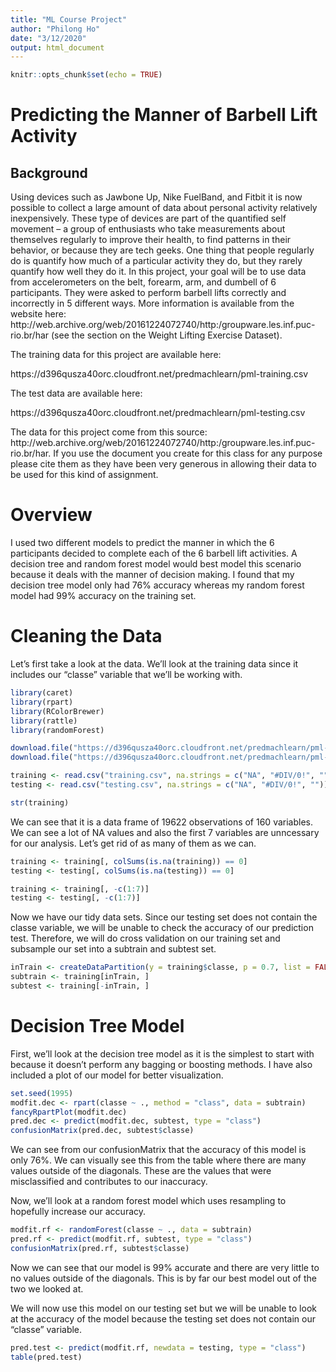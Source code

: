 ```yaml
---
title: "ML Course Project"
author: "Philong Ho"
date: "3/12/2020"
output: html_document
---
```


```r
knitr::opts_chunk$set(echo = TRUE)
```
# Predicting the Manner of Barbell Lift Activity

## Background
Using devices such as Jawbone Up, Nike FuelBand, and Fitbit it is now possible to collect a large amount of data about personal activity relatively inexpensively. These type of devices are part of the quantified self movement – a group of enthusiasts who take measurements about themselves regularly to improve their health, to find patterns in their behavior, or because they are tech geeks. One thing that people regularly do is quantify how much of a particular activity they do, but they rarely quantify how well they do it. In this project, your goal will be to use data from accelerometers on the belt, forearm, arm, and dumbell of 6 participants. They were asked to perform barbell lifts correctly and incorrectly in 5 different ways. More information is available from the website here: http://web.archive.org/web/20161224072740/http:/groupware.les.inf.puc-rio.br/har (see the section on the Weight Lifting Exercise Dataset).

The training data for this project are available here:

https://d396qusza40orc.cloudfront.net/predmachlearn/pml-training.csv

The test data are available here:

https://d396qusza40orc.cloudfront.net/predmachlearn/pml-testing.csv

The data for this project come from this source: http://web.archive.org/web/20161224072740/http:/groupware.les.inf.puc-rio.br/har. If you use the document you create for this class for any purpose please cite them as they have been very generous in allowing their data to be used for this kind of assignment.

# Overview
I used two different models to predict the manner in which the 6 participants decided to complete each of the 6 barbell lift activities. A decision tree and random forest model would best model this scenario because it deals with the manner of decision making. I found that my decision tree model only had 76% accuracy whereas my random forest model had 99% accuracy on the training set. 

# Cleaning the Data
Let's first take a look at the data. We'll look at the training data since it includes our "classe" variable that we'll be working with.

```r
library(caret)
library(rpart)
library(RColorBrewer)
library(rattle)
library(randomForest)

download.file("https://d396qusza40orc.cloudfront.net/predmachlearn/pml-training.csv", destfile = "./training.csv")
download.file("https://d396qusza40orc.cloudfront.net/predmachlearn/pml-testing.csv", destfile = "./testing.csv")

training <- read.csv("training.csv", na.strings = c("NA", "#DIV/0!", ""))
testing <- read.csv("testing.csv", na.strings = c("NA", "#DIV/0!", ""))

str(training)
```

We can see that it is a data frame of 19622 observations of 160 variables. We can see a lot of NA values and also the first 7 variables are unncessary for our analysis. Let's get rid of as many of them as we can. 

```r
training <- training[, colSums(is.na(training)) == 0]
testing <- testing[, colSums(is.na(testing)) == 0]

training <- training[, -c(1:7)]
testing <- testing[, -c(1:7)]
```

Now we have our tidy data sets. Since our testing set does not contain the classe variable, we will be unable to check the accuracy of our prediction test. Therefore, we will do cross validation on our training set and subsample our set into a subtrain and subtest set. 

```r
inTrain <- createDataPartition(y = training$classe, p = 0.7, list = FALSE)
subtrain <- training[inTrain, ]
subtest <- training[-inTrain, ]
```

# Decision Tree Model
First, we'll look at the decision tree model as it is the simplest to start with because it doesn't perform any bagging or boosting methods. I have also included a plot of our model for better visualization.

```r
set.seed(1995)
modfit.dec <- rpart(classe ~ ., method = "class", data = subtrain)
fancyRpartPlot(modfit.dec)
pred.dec <- predict(modfit.dec, subtest, type = "class")
confusionMatrix(pred.dec, subtest$classe)
```

We can see from our confusionMatrix that the accuracy of this model is only 76%. We can visually see this from the table where there are many values outside of the diagonals. These are the values that were misclassified and contributes to our inaccuracy. 

Now, we'll look at a random forest model which uses resampling to hopefully increase our accuracy. 

```r
modfit.rf <- randomForest(classe ~ ., data = subtrain)
pred.rf <- predict(modfit.rf, subtest, type = "class")
confusionMatrix(pred.rf, subtest$classe)
```

Now we can see that our model is 99% accurate and there are very little to no values outside of the diagonals. This is by far our best model out of the two we looked at. 

We will now use this model on our testing set but we will be unable to look at the accuracy of the model because the testing set does not contain our "classe" variable. 

```r
pred.test <- predict(modfit.rf, newdata = testing, type = "class")
table(pred.test)
```
